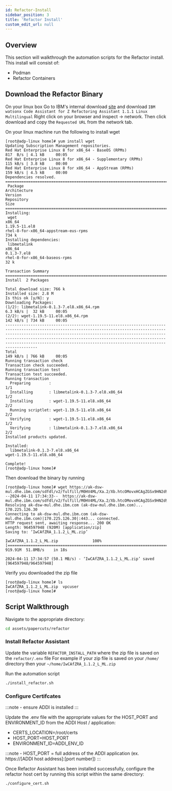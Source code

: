 ```yaml
---
id: Refactor-Install
sidebar_position: 3
title: 'Refactor Install'
custom_edit_url: null
---
```


## Overview
<div style={{ borderBottom: '1px solid #000', marginTop: '20px', marginBottom: '20px' }}></div>

This section will walkthrough the automation scripts for the Refactor install. This install will consist of:
- Podman
- Refactor Containers

## Download the Refactor Binary
On your linux box
Go to IBM's internal download [site](https://w3south-limited-use.cpc.ibm.com/software/xl/download/ticket.wss) and download `IBM watsonx Code Assistant for Z Refactoring Assistant 1.1.1 Linux Multilingual`
Right click on your browser and inspect -> network. Then click download and copy the `Requested URL` from the network tab.

On your linux machine run the following to install wget
```
[root@adp-linux home]# yum install wget
Updating Subscription Management repositories.
Red Hat Enterprise Linux 8 for x86_64 - BaseOS (RPMs)                                                                                                                                                                                                                                                                                       817  B/s | 4.1 kB     00:05
Red Hat Enterprise Linux 8 for x86_64 - Supplementary (RPMs)                                                                                                                                                                                                                                                                                115 kB/s | 3.8 kB     00:00
Red Hat Enterprise Linux 8 for x86_64 - AppStream (RPMs)                                                                                                                                                                                                                                                                                    159 kB/s | 4.5 kB     00:00
Dependencies resolved.
============================================================================================================================================================================================================================================================================================================================================================================
 Package                                                                            Architecture                                                                  Version                                                                                 Repository                                                                                                   Size
============================================================================================================================================================================================================================================================================================================================================================================
Installing:
 wget                                                                               x86_64                                                                        1.19.5-11.el8                                                                           rhel-8-for-x86_64-appstream-eus-rpms                                                                        734 k
Installing dependencies:
 libmetalink                                                                        x86_64                                                                        0.1.3-7.el8                                                                             rhel-8-for-x86_64-baseos-rpms                                                                                32 k

Transaction Summary
============================================================================================================================================================================================================================================================================================================================================================================
Install  2 Packages

Total download size: 766 k
Installed size: 2.8 M
Is this ok [y/N]: y
Downloading Packages:
(1/2): libmetalink-0.1.3-7.el8.x86_64.rpm                                                                                                                                                                                                                                                                                                   6.3 kB/s |  32 kB     00:05
(2/2): wget-1.19.5-11.el8.x86_64.rpm                                                                                                                                                                                                                                                                                                        142 kB/s | 734 kB     00:05
----------------------------------------------------------------------------------------------------------------------------------------------------------------------------------------------------------------------------------------------------------------------------------------------------------------------------------------------------------------------------
Total                                                                                                                                                                                                                                                                                                                                       149 kB/s | 766 kB     00:05
Running transaction check
Transaction check succeeded.
Running transaction test
Transaction test succeeded.
Running transaction
  Preparing        :                                                                                                                                                                                                                                                                                                                                                    1/1
  Installing       : libmetalink-0.1.3-7.el8.x86_64                                                                                                                                                                                                                                                                                                                     1/2
  Installing       : wget-1.19.5-11.el8.x86_64                                                                                                                                                                                                                                                                                                                          2/2
  Running scriptlet: wget-1.19.5-11.el8.x86_64                                                                                                                                                                                                                                                                                                                          2/2
  Verifying        : wget-1.19.5-11.el8.x86_64                                                                                                                                                                                                                                                                                                                          1/2
  Verifying        : libmetalink-0.1.3-7.el8.x86_64                                                                                                                                                                                                                                                                                                                     2/2
Installed products updated.

Installed:
  libmetalink-0.1.3-7.el8.x86_64                                                wget-1.19.5-11.el8.x86_64

Complete!
[root@adp-linux home]#
```

Then download the binary by running

```
[root@adp-linux home]# wget https://ak-dsw-mul.dhe.ibm.com/sdfdl/v2/fulfill/M0HV4ML/Xa.2/Xb.htcOMovxHCAgZGSx9HN2d9ToNzH5Bw37/Xc.M0HV4ML/IwCAfZRA_1.1.2_L_ML.zip/Xd./Xf.lPr.A6VR/Xg.12776632/Xi./XY.knac/XZ.iwzQoMk3hbdbv7KOxMrMlBgY0ZRud6M0/IwCAfZRA_1.1.2_L_ML.zip
--2024-04-11 17:34:33--  https://ak-dsw-mul.dhe.ibm.com/sdfdl/v2/fulfill/M0HV4ML/Xa.2/Xb.htcOMovxHCAgZGSx9HN2d9ToNzH5Bw37/Xc.M0HV4ML/IwCAfZRA_1.1.2_L_ML.zip/Xd./Xf.lPr.A6VR/Xg.12776632/Xi./XY.knac/XZ.iwzQoMk3hbdbv7KOxMrMlBgY0ZRud6M0/IwCAfZRA_1.1.2_L_ML.zip
Resolving ak-dsw-mul.dhe.ibm.com (ak-dsw-mul.dhe.ibm.com)... 170.225.126.30
Connecting to ak-dsw-mul.dhe.ibm.com (ak-dsw-mul.dhe.ibm.com)|170.225.126.30|:443... connected.
HTTP request sent, awaiting response... 200 OK
Length: 964597948 (920M) [application/zip]
Saving to: ‘IwCAfZRA_1.1.2_L_ML.zip’

IwCAfZRA_1.1.2_L_ML.zip               100%[=========================================================================>] 919.91M  51.8MB/s    in 18s

2024-04-11 17:34:57 (50.1 MB/s) - ‘IwCAfZRA_1.1.2_L_ML.zip’ saved [964597948/964597948]
```

Verify you downloaded the zip file

```
[root@adp-linux home]# ls
IwCAfZRA_1.1.2_L_ML.zip  vpcuser
[root@adp-linux home]#
```

## Script Walkthrough
<div style={{ borderBottom: '1px solid #000', marginTop: '20px', marginBottom: '20px' }}></div>

Navigate to the appropriate directory:
```sh
cd assets/papercuts/refactor
```

### Install Refactor Assistant
Update the variable `REFACTOR_INSTALL_PATH` where the zip file is saved on the `refactor/.env` file
For example if your zip file is saved on your `/home/` directory then your `~/home/IwCAfZRA_1.1.2_L_ML.zip`

Run the automation script
```sh
./install_refactor.sh
```

### Configure Certifcates

:::note
    - ensure ADDI is installed
:::

Update the .env file with the appropriate values for the HOST_PORT and ENVIRONMENT_ID from the ADDI Host / application:
- CERTS_LOCATION=/root/certs
- HOST_PORT=HOST_PORT
- ENVIRONMENT_ID=ADDI_ENV_ID

:::note
    - HOST_PORT = full address of the ADDI application (ex. https://[ADDI host address]:[port number])
:::

Once Refactor Assistant has been installed successfully, configure the refactor host cert by running this script within the same directory:
```sh
./configure_cert.sh
```